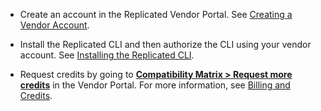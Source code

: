* Create an account in the Replicated Vendor Portal. See [Creating a Vendor Account](/vendor/vendor-portal-creating-account).

* Install the Replicated CLI and then authorize the CLI using your vendor account. See [Installing the Replicated CLI](/reference/replicated-cli-installing).

* Request credits by going to [**Compatibility Matrix > Request more credits**](https://vendor.replicated.com/compatibility-matrix) in the Vendor Portal. For more information, see [Billing and Credits](/vendor/testing-about#billing-and-credits).
